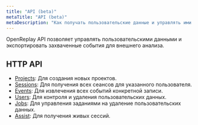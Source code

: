```yaml
---
title: "API (beta)"
metaTitle: "API (beta)"
metaDescription: "Как получать пользовательские данные и управлять ими с помощью OpenReplay API."
---
```


OpenReplay API позволяет управлять пользовательскими данными и экспортировать захваченные события для внешнего анализа.

## HTTP API
- [Projects](/api/projects): Для создания новых проектов.
- [Sessions](/api/sessions): Для получения всех сеансов для указанного пользователя.
- [Events](/api/events): Для извлечения всех событий конкретной записи.
- [Users](/api/users): Для контроля и удаления пользовательских данных.
- [Jobs](/api/jobs): Для управления заданиями на удаление пользовательских данных.
- [Assist](/api/assist): Для получения живых сессий.
